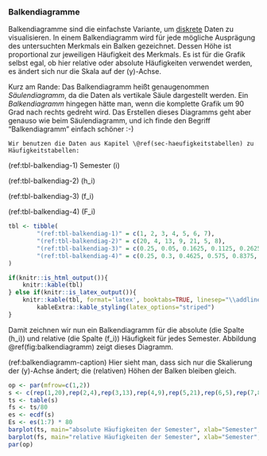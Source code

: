 ### Balkendiagramme {#sec-balkendiagramme}

Balkendiagramme sind die einfachste Variante, um [diskrete](#merkmals-und-skalentypen) Daten zu visualisieren. In einem Balkendiagramm wird für jede mögliche Ausprägung des untersuchten Merkmals ein Balken gezeichnet. Dessen Höhe ist proportional zur jeweiligen Häufigkeit des Merkmals. Es ist für die Grafik selbst egal, ob hier relative oder absolute Häufigkeiten verwendet werden, es ändert sich nur die Skala auf der \(y\)-Achse.

Kurz am Rande: Das Balkendiagramm heißt genaugenommen *Säulendiagramm*, da die Daten als vertikale Säule dargestellt werden. Ein *Balkendiagramm* hingegen hätte man, wenn die komplette Grafik um 90 Grad nach rechts gedreht wird. Das Erstellen dieses Diagramms geht aber genauso wie beim Säulendiagramm, und ich finde den Begriff "Balkendiagramm" einfach schöner :-)

```exercise

Wir benutzen die Daten aus Kapitel \@ref(sec-haeufigkeitstabellen) zu Häufigkeitstabellen:

```

(ref:tbl-balkendiag-1) Semester \(i\)

(ref:tbl-balkendiag-2) \(h_i\)

(ref:tbl-balkendiag-3) \(f_i\)

(ref:tbl-balkendiag-4) \(F_i\)

```r
tbl <- tibble(
        "(ref:tbl-balkendiag-1)" = c(1, 2, 3, 4, 5, 6, 7),
        "(ref:tbl-balkendiag-2)" = c(20, 4, 13, 9, 21, 5, 8),
        "(ref:tbl-balkendiag-3)" = c(0.25, 0.05, 0.1625, 0.1125, 0.2625, 0.0625, 0.1),
        "(ref:tbl-balkendiag-4)" = c(0.25, 0.3, 0.4625, 0.575, 0.8375, 0.9, 1)
)

if(knitr::is_html_output()){
    knitr::kable(tbl)
} else if(knitr::is_latex_output()){
    knitr::kable(tbl, format='latex', booktabs=TRUE, linesep="\\addlinespace", longtable=FALSE) %>%
        kableExtra::kable_styling(latex_options="striped")
}
```

Damit zeichnen wir nun ein Balkendiagramm für die absolute (die Spalte \(h_i\)) und relative (die Spalte \(f_i\)) Häufigkeit für jedes Semester. Abbildung \@ref(fig:balkendiagramm) zeigt dieses Diagramm.

(ref:balkendiagramm-caption) Hier sieht man, dass sich nur die Skalierung der \(y\)-Achse ändert; die (relativen) Höhen der Balken bleiben gleich.

```r
op <- par(mfrow=c(1,2))
s <- c(rep(1,20),rep(2,4),rep(3,13),rep(4,9),rep(5,21),rep(6,5),rep(7,8))
ts <- table(s)
fs <- ts/80
es <- ecdf(s)
Es <- es(1:7) * 80
barplot(ts, main="absolute Häufigkeiten der Semester", xlab="Semester", col=1)
barplot(fs, main="relative Häufigkeiten der Semester", xlab="Semester", col=1)
par(op)
```